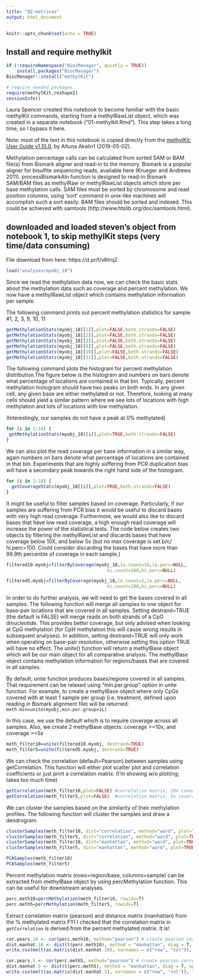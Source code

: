 ```yaml
---
title: "02-matrices"
output: html_document
---
```


```r
knitr::opts_chunk$set(echo = TRUE)
```

## Install and require methylkit 
```r
if (!requireNamespace("BiocManager", quietly = TRUE))
    install.packages("BiocManager")
BiocManager::install("methylKit")

# require needed packages 
require(methylKit,reshape2)
sessionInfo()
```

Laura Spencer created this notebook to become familiar with the basic methylKit commands, starting from a methylRawList object, which was created in a separate notebook ("01-methylkit.Rmd"). This step takes a long time, so I bypass it here. 

Note: most of the text in this notebook is copied directly from the [methylKit: User Guide v1.10.0
](https://bioconductor.org/packages/release/bioc/vignettes/methylKit/inst/doc/methylKit.html), by Altuna Akalin1 (2019-05-02).

Methylation percentage calls can be calculated from sorted SAM or BAM file(s) from Bismark aligner and read-in to the memory. Bismark is a popular aligner for bisulfite sequencing reads, available here (Krueger and Andrews 2011).  processBismarkAln function is designed to read-in Bismark SAM/BAM files as methylRaw or methylRawList objects which store per base methylation calls. SAM files must be sorted by chromosome and read position columns, using ‘sort’ command in unix-like machines will accomplish such a sort easily. BAM files should be sorted and indexed. This could be achieved with samtools (http://www.htslib.org/doc/samtools.html).

## downloaded and loaded steven's object from notebook 1, to skip methylKit steps (very time/data consuming)

File download from here: https://d.pr/f/vRtrqZ

```r
load("analyses/myobj_18")
```

Since we read the methylation data now, we can check the basic stats about the methylation data such as coverage and percent methylation. We now have a methylRawList object which contains methylation information per sample. 

The following command prints out percent methylation statistics for sample #1, 2, 3, 9, 10, 11

```r
getMethylationStats(myobj_18[[1]],plot=FALSE,both.strands=FALSE)
getMethylationStats(myobj_18[[2]],plot=FALSE,both.strands=FALSE)
getMethylationStats(myobj_18[[3]],plot=FALSE,both.strands=FALSE)
getMethylationStats(myobj_18[[9]],plot=FALSE,both.strands=FALSE)
getMethylationStats(myobj_18[[10]],plot=FALSE,both.strands=FALSE)
getMethylationStats(myobj_18[[11]],plot=FALSE,both.strands=FALSE)
```

The following command plots the histogram for percent methylation distribution.The figure below is the histogram and numbers on bars denote what percentage of locations are contained in that bin. Typically, percent methylation histogram should have two peaks on both ends. In any given cell, any given base are either methylated or not. Therefore, looking at many cells should yield a similar pattern where we see lots of locations with high methylation and lots of locations with low methylation.

(Interestingly, our samples do not have a peak at 0% methylated)

```r
for (i in 1:18) {
 getMethylationStats(myobj_18[[i]],plot=TRUE,both.strands=FALSE) 
}
```

We can also plot the read coverage per base information in a similar way, again numbers on bars denote what percentage of locations are contained in that bin. Experiments that are highly suffering from PCR duplication bias will have a secondary peak towards the right hand side of the histogram.

```r
for (i in 1:18) {
  getCoverageStats(myobj_18[[i]],plot=TRUE,both.strands=FALSE)
}
```

It might be useful to filter samples based on coverage. Particularly, if our samples are suffering from PCR bias it would be useful to discard bases with very high read coverage. Furthermore, we would also like to discard bases that have low read coverage, a high enough read coverage will increase the power of the statistical tests. The code below creates two objects by filtering the methylRawList and discards bases that have coverage below 10X, and below 5x (but no max coverage is set b/c/ hi.perc=100. Could consider discarding the bases that have more than 99.9th percentile of coverage in each sample.)

```r
filtered10.myobj=filterByCoverage(myobj_18,lo.count=10,lo.perc=NULL,
                                      hi.count=100,hi.perc=NULL)

filtered5.myobj=filterByCoverage(myobj_18,lo.count=5,lo.perc=NULL,
                                      hi.count=100,hi.perc=NULL)
```

In order to do further analysis, we will need to get the bases covered in all samples. The following function will merge all samples to one object for base-pair locations that are covered in all samples. Setting destrand=TRUE (the default is FALSE) will merge reads on both strands of a CpG dinucleotide. This provides better coverage, but only advised when looking at CpG methylation (for CpH methylation this will cause wrong results in subsequent analyses). In addition, setting destrand=TRUE will only work when operating on base-pair resolution, otherwise setting this option TRUE will have no effect. The unite() function will return a methylBase object which will be our main object for all comparative analysis. The methylBase object contains methylation information for regions/bases that are covered in all samples.

By default, unite function produces bases/regions covered in all samples. That requirement can be relaxed using “min.per.group” option in unite function. For example, to create a methylBase object where only CpGs covered with at least 1 sample per group (i.e. treatment, defined upon reading in Bismark alignment file) will be returned: `meth.min=unite(myobj,min.per.group=1L)`

In this case, we use the default which is to require coverage across all samples. 
Also, we create 2 methylBase objects: coverage >=10x, and coverage >=5x 

```r
meth_filter10=unite(filtered10.myobj, destrand=TRUE)
meth_filter5=unite(filtered5.myobj, destrand=TRUE)
```

We can check the correlation (default=Pearson) between samples using getCorrelation. This function will either plot scatter plot and correlation coefficients or just print a correlation matrix. (I'm showing w/o plotting; takes too much time)

```r
getCorrelation(meth_filter10,plot=FALSE) #correlation matrix, 10x coverage
getCorrelation(meth_filter5,plot=FALSE)  #correlation matrix, 5x coverage
```

We can cluster the samples based on the similarity of their methylation profiles. The following function will cluster the samples and draw a dendrogram.

```r
clusterSamples(meth_filter10, dist="correlation", method="ward", plot=TRUE) #cluster analysis 10x, correlation matrix
clusterSamples(meth_filter5, dist="correlation", method="ward", plot=TRUE) #cluster analysis 5x, correlation matrix
clusterSamples(meth_filter10, dist="manhattan", method="ward", plot=TRUE)  #cluster analysis 10x, manhattan distance matrix
clusterSamples(meth_filter5, dist="manhattan", method="ward", plot=TRUE)  #cluster analysis 5x, manhattan distance matrix
```

```r
PCASamples(meth_filter10)
PCASamples(meth_filter5)
```

Percent methylation matrix (rows=region/base, columns=sample) can be extracted from methylBase object by using percMethylation function. This can be useful for downstream analyses. 

```r
perc.meth10=percMethylation(meth_filter10, rowids=T)
perc.meth5=percMethylation(meth_filter5, rowids=T)
```

Extract correlation matrix (pearson) and distance matrix (manhattan) from the % methylated matrix
FYI I checked that the correlation matrix in `getCorrelation` is derived from the percent methylated matrix. It is! 

```r
cor.pears.10 <- cor(perc.meth10, method="pearson") # create pearson correlation matrix. 
dist.manhat.10 <- dist(t(perc.meth10), method = "manhattan", diag = T, upper = F)
write.csv(melt(as.matrix(dist.manhat.10), varnames = c("row", "col")), file="analyses/dist.manhat.10.csv", row.names=FALSE) 

cor.pears.5 <- cor(perc.meth5, method="pearson") # create pearson correlation matrix. 
dist.manhat.5 <- dist(t(perc.meth5), method = "manhattan", diag = T, upper = F) #must transform % matrix (samples are rows) for the dist() function
write.csv(melt(as.matrix(dist.manhat.5), varnames = c("row", "col")), file="analyses/dist.manhat.5.csv", row.names=FALSE)
```
